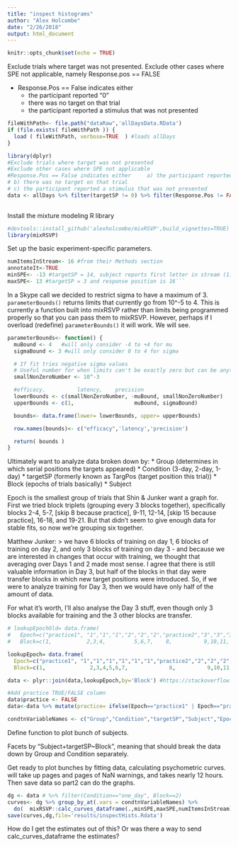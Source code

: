 ```yaml
---
title: "inspect histograms"
author: "Alex Holcombe"
date: "2/26/2018"
output: html_document
---
```


```r
knitr::opts_chunk$set(echo = TRUE)
```

Exclude trials where target was not presented.
Exclude other cases where SPE not applicable, namely Response.pos == FALSE

* Response.Pos == False indicates either		
  + the participant reported "0"
  + there was no target on that trial
  + the participant reported a stimulus that was not presented

```r

fileWithPath<- file.path("dataRaw",'allDaysData.RData') 
if (file.exists( fileWithPath )) {
  load ( fileWithPath, verbose=TRUE  ) #loads allDays
}

library(dplyr)
#Exclude trials where target was not presented
#Exclude other cases where SPE not applicable
#Response.Pos == False indicates either		a) the participant reported "0"
# b) there was no target on that trial
# c) the participant reported a stimulus that was not presented
data <- allDays %>% filter(targetSP != 0) %>% filter(Response.Pos != FALSE)
 
```

Install the mixture modeling R library
```r
#devtools::install_github('alexholcombe/mixRSVP',build_vignettes=TRUE)  #If want latest version
library(mixRSVP)

```

Set up the basic experiment-specific parameters.

```r
numItemsInStream<- 16 #from their Methods section  
annotateIt<-TRUE
minSPE<- -13 #targetSP = 14, subject reports first letter in stream (1)
maxSPE<- 13 #targetSP = 3 and response position is 16```
```

In a Skype call we decided to restrict sigma to have a maximum of 3. `parameterBounds()` returns limits that currently go from 10^-5 to 4.  This is currently a function built into mixRSVP rather than limits being programmed properly so that you can pass them to mixRSVP. However, perhaps if I overload (redefine) `parameterBounds()` it will work.  We will see.
```r
parameterBounds<- function() {
  muBound <- 4   #will only consider -4 to +4 for mu
  sigmaBound <- 3 #will only consider 0 to 4 for sigma

  # If fit tries negative sigma values
  # Useful number for when limits can't be exactly zero but can be anything larger
  smallNonZeroNumber <- 10^-3

  #efficacy,          latency,    precision
  lowerBounds <- c(smallNonZeroNumber, -muBound, smallNonZeroNumber)
  upperBounds <- c(1,                   muBound, sigmaBound)

  bounds<- data.frame(lower= lowerBounds, upper= upperBounds)

  row.names(bounds)<- c("efficacy",'latency','precision')

  return( bounds )
}
```

Ultimately want to analyze data broken down by:
* Group (determines in which serial positions the targets appeared)
* Condition (3-day, 2-day, 1-day)
* targetSP  (formerly known as TargPos (target position this trial))
* Block (epochs of trials basically)
* Subject

Epoch is the smallest group of trials that Shin & Junker want a graph for.
First we tried block triplets (grouping every 3 blocks together), specifically
 blocks 2-4, 5-7, [skip 8 because practice], 9-11, 12-14, [skip 15 because practice], 16-18, and 19-21. But that didn't seem to give enough data for stable fits, so now we're grouping six together. 

Matthew Junker:
> we have 6 blocks of training on day 1, 6 blocks of training on day 2, and only 3 blocks of training on day 3 - and because we are interested in changes that occur with training, we thought that averaging over Days 1 and 2 made most sense. I agree that there is still valuable information in Day 3, but half of the blocks in that day were transfer blocks in which new target positions were introduced. So, if we were to analyze training for Day 3, then we would have only half of the amount of data.

For what it's worth, I'll also analyse the Day 3 stuff, even though only 3 blocks available for training and the 3 other blocks are transfer.

```r

# lookupEpochOld= data.frame( 
#   Epoch=c("practice1", "1","1","1","2","2","2","practice2","3","3","3","4","4","4", "practice3",  "5","5","5","6","6","6"),
#   Block=c(1,           2,3,4,         5,6,7,    8,          9,10,11,   12,13,14,     15,     16,17,18, 19,20,21))

lookupEpoch= data.frame( 
  Epoch=c("practice1", "1","1","1","1","1","1","practice2","2","2","2","2","2","2", "practice3",  "3","3","3",  "4","4","4"),
  Block=c(1,              2,3,4,5,6,7,             8,          9,10,11,12,13,14,        15,     16,17,18,    19,20,21))

data <- plyr::join(data,lookupEpoch,by='Block') #https://stackoverflow.com/questions/10158617/how-do-i-replace-numeric-codes-in-a-data-frame-with-value-labels-from-a-data-fr?noredirect=1&lq=1

#Add practice TRUE/FALSE column
data$practice <- FALSE
data<-data %>% mutate(practice= ifelse(Epoch=="practice1" | Epoch=="practice2" | Epoch=="practice3", TRUE, FALSE)) #https://stackoverflow.com/questions/24459752/can-dplyr-package-be-used-for-conditional-mutating#24459900
```


```r
condtnVariableNames <- c("Group","Condition","targetSP","Subject","Epoch")  
```

Define function to plot bunch of subjects.

Facets by "Subject+targetSP~Block", meaning that should break the data down by Group and Condition separately.


Get ready to plot bunches by fitting data, calculating psychometric curves.   will take up pages and pages of NaN warnings, and takes nearly 12 hours. Then save data so part2 can do the graphs.

```r
dg <- data # %>% filter(Condition=="one_day", Block==2)
curves<- dg %>% group_by_at(.vars = condtnVariableNames) %>% 
  do(  mixRSVP::calc_curves_dataframe(.,minSPE,maxSPE,numItemsInStream)   )
save(curves,dg,file='results/inspectHists.Rdata')
```

How do I get the estimates out of this? Or was there a way to send calc_curves_dataframe the estimates?
